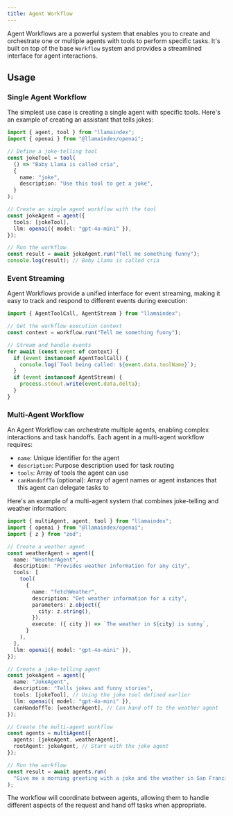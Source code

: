 ```yaml
---
title: Agent Workflow
---
```



Agent Workflows are a powerful system that enables you to create and orchestrate one or multiple agents with tools to perform specific tasks. It's built on top of the base `Workflow` system and provides a streamlined interface for agent interactions.

## Usage

### Single Agent Workflow

The simplest use case is creating a single agent with specific tools. Here's an example of creating an assistant that tells jokes:

```typescript
import { agent, tool } from "llamaindex";
import { openai } from "@llamaindex/openai";

// Define a joke-telling tool
const jokeTool = tool(
  () => "Baby Llama is called cria",
  {
    name: "joke",
    description: "Use this tool to get a joke",
  }
);

// Create an single agent workflow with the tool
const jokeAgent = agent({
  tools: [jokeTool],
  llm: openai({ model: "gpt-4o-mini" }),
});

// Run the workflow
const result = await jokeAgent.run("Tell me something funny");
console.log(result); // Baby Llama is called cria
```

### Event Streaming

Agent Workflows provide a unified interface for event streaming, making it easy to track and respond to different events during execution:

```typescript
import { AgentToolCall, AgentStream } from "llamaindex";

// Get the workflow execution context
const context = workflow.run("Tell me something funny");

// Stream and handle events
for await (const event of context) {
  if (event instanceof AgentToolCall) {
    console.log(`Tool being called: ${event.data.toolName}`);
  }
  if (event instanceof AgentStream) {
    process.stdout.write(event.data.delta);
  }
}
```

### Multi-Agent Workflow

An Agent Workflow can orchestrate multiple agents, enabling complex interactions and task handoffs. Each agent in a multi-agent workflow requires:

- `name`: Unique identifier for the agent
- `description`: Purpose description used for task routing
- `tools`: Array of tools the agent can use
- `canHandoffTo` (optional): Array of agent names or agent instances that this agent can delegate tasks to

Here's an example of a multi-agent system that combines joke-telling and weather information:

```typescript
import { multiAgent, agent, tool } from "llamaindex";
import { openai } from "@llamaindex/openai";
import { z } from "zod";

// Create a weather agent
const weatherAgent = agent({
  name: "WeatherAgent",
  description: "Provides weather information for any city",
  tools: [
    tool(
      {
        name: "fetchWeather",
        description: "Get weather information for a city",
        parameters: z.object({
          city: z.string(),
        }),
        execute: ({ city }) => `The weather in ${city} is sunny`,
      }
    ),
  ],
  llm: openai({ model: "gpt-4o-mini" }),
});

// Create a joke-telling agent
const jokeAgent = agent({
  name: "JokeAgent",
  description: "Tells jokes and funny stories",
  tools: [jokeTool], // Using the joke tool defined earlier
  llm: openai({ model: "gpt-4o-mini" }),
  canHandoffTo: [weatherAgent], // Can hand off to the weather agent
});

// Create the multi-agent workflow
const agents = multiAgent({
  agents: [jokeAgent, weatherAgent],
  rootAgent: jokeAgent, // Start with the joke agent
});

// Run the workflow
const result = await agents.run(
  "Give me a morning greeting with a joke and the weather in San Francisco"
);
```

The workflow will coordinate between agents, allowing them to handle different aspects of the request and hand off tasks when appropriate.

